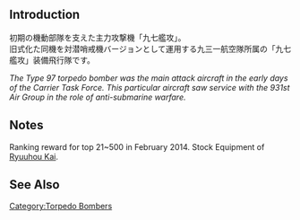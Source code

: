 {{Equipmentinfo
|name = Type 97 Torpedo Bomber (931 Air Group)
|id = 82
|japanesename = 九七式艦攻(九三一空)
|icon = {{BluePlane}}
|type = Carrier-Based Torpedo Bomber
|effect = {{Torpedo}}+6, {{ASW}}+7, {{LOS}}+2
|radius = 4
|scrap = {{Fuel}}2, {{Ammo}}3, {{Bauxite}}4
|image = <gallery type="slideshow" widths="360px" position="center" hideaddbutton="true">
Equipment82-1.png
Equipment82-2.png
Equipment82-3.png
Equipment82-4.png
</gallery>
|CVL = lime
|CV = lime
|CVB = lime
|AO = yellow
|notes = '''Special Restrictions:'''
*AO: [[Hayasui#Upgrade|Hayasui Kai]] only<br>(Hayasui cannot without remodel)
}}

==Introduction==
初期の機動部隊を支えた主力攻撃機「九七艦攻」。<br>
旧式化た同機を対潜哨戒機バージョンとして運用する九三一航空隊所属の「九七艦攻」装備飛行隊です。

''The Type 97 torpedo bomber was the main attack aircraft in the early days of the Carrier Task Force. This particular aircraft saw service with the 931st Air Group in the role of anti-submarine warfare.''
==Notes==
Ranking reward for top 21~500 in February 2014. Stock Equipment of [[Taigei|Ryuuhou Kai]].

==See Also==
{{Equipmentlist}}
[[Category:Torpedo Bombers]]